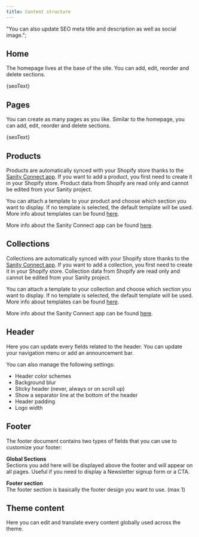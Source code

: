 ```yaml
---
title: Content structure
---
```


  "You can also update SEO meta title and description as well as social image.";

## Home

The homepage lives at the base of the site. You can add, edit, reorder and delete sections.

<p>{seoText}</p>

## Pages

You can create as many pages as you like. Similar to the homepage, you can add, edit, reorder and delete sections.

<p>{seoText}</p>

## Products

Products are automatically synced with your Shopify store thanks to the [Sanity Connect app](https://apps.shopify.com/sanity-connect).
If you want to add a product, you first need to create it in your Shopify store. Product data from Shopify are read only and cannot be edited from your Sanity project.

You can attach a template to your product and choose which section you want to display.
If no template is selected, the default template will be used. More info about templates can be found [here](/cms/templates).

More info about the Sanity Connect app can be found [here](/getting-started/installation#step-4-install-the-sanity-connect-app).

## Collections

Collections are automatically synced with your Shopify store thanks to the [Sanity Connect app](https://apps.shopify.com/sanity-connect).
If you want to add a collection, you first need to create it in your Shopify store. Collection data from Shopify are read only and cannot be edited from your Sanity project.

You can attach a template to your collection and choose which section you want to display.
If no template is selected, the default template will be used. More info about templates can be found [here](/cms/templates).

More info about the Sanity Connect app can be found [here](/getting-started/installation#step-4-install-the-sanity-connect-app).

## Header

Here you can update every fields related to the header. You can update your navigation menu or add an announcement bar.

You can also manage the following settings:

- Header color schemes
- Background blur
- Sticky header (never, always or on scroll up)
- Show a separator line at the bottom of the header
- Header padding
- Logo width

## Footer

The footer document contains two types of fields that you can use to customize your footer:

**Global Sections**\
Sections you add here will be displayed above the footer and will appear on all pages. Useful if you need to display a Newsletter signup form or a CTA.

**Footer section**\
The footer section is basically the footer design you want to use. (max 1)

## Theme content

Here you can edit and translate every content globally used across the theme.
